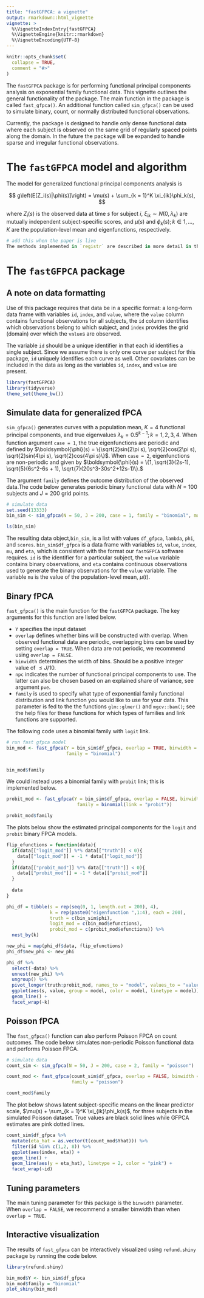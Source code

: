 ```yaml
---
title: "fastGFPCA: a vignette"
output: rmarkdown::html_vignette
vignette: >
  %\VignetteIndexEntry{fastGFPCA}
  %\VignetteEngine{knitr::rmarkdown}
  %\VignetteEncoding{UTF-8}
---
```


```r
knitr::opts_chunk$set(
  collapse = TRUE,
  comment = "#>"
)
```

The `fastGFPCA` package is for performing functional principal components analysis on exponential family functional data. This vignette outlines the general functionality of the package. The main  function in the package is called `fast_gfpca()`. An additional function called `sim_gfpca()` can be used to simulate binary, count, or normally distributed functional observations. 

Currently, the package is designed to handle only dense functional data where each subject is observed on the same grid of regularly spaced points along the domain. In the future the package will be expanded to handle sparse and irregular functional observations.


# The `fastGFPCA` model and algorithm 

The model for generalized functional principal components analysis is 

$$
g\left(E[Z_i(s)|\phi(s)]\right) = \mu(s) + \sum_{k = 1}^K \xi_{ik}\phi_k(s),
$$


where $Z_i(s)$ is the observed data at time $s$ for subject $i$, $\xi_{ik}\sim N(0, \lambda_k)$ are mutually independent subject-specific scores, and $\mu(s)$ and $\phi_k(s); k\in 1,\ldots,K$ are the population-level mean and eigenfunctions, respectively.


```r
# add this when the paper is live
The methods implemented in `registr` are described in more detail in this [paper](http://juliawrobel.com/Downloads/registration_ef.pdf).

```


# The `fastGFPCA` package

## A note on data formatting

Use of this package requires that data be in a specific format: a long-form data frame with variables `id`, `index`, and `value`, where the `value` column contains functional observations for all subjects, the `id` column identifies which observations belong to which subject, and `index` provides the grid (domain) over which the `value`s are observed.  

The variable `id` should be a unique identifier in that each id identifies a single subject. Since we assume there is only one curve per subject for this package, `id` uniquely identifies each curve as well. Other covariates can be included in the data as long as the variables `id`, `index`, and `value` are present.

```r
library(fastGFPCA)
library(tidyverse)
theme_set(theme_bw())
```



## Simulate data for generalized fPCA

`sim_gfpca()` generates curves with a population mean, $K = 4$ functional principal components, and true eigenvalues $\lambda_k = 0.5^{k-1}; k = 1,2,3,4$. When function argument `case = 1`, the true eigenfunctions are periodic and defined by $\boldsymbol{\phi}(s) = \{\sqrt{2}sin(2\pi s), \sqrt{2}cos(2\pi s), \sqrt{2}sin(4\pi s), \sqrt{2}cos(4\pi s)\}$. When `case = 2`, eigenfunctions are non-periodic and given by $\boldsymbol{\phi}(s) = \{1, \sqrt{3}(2s-1), \sqrt{5}(6s^2-6s + 1), \sqrt{7}(20s^3-30s^2+12s-1)\}.$

The argument `family` defines the outcome distribution of the observed data.The code below generates periodic binary functional data with $N = 100$ subjects and $J = 200$ grid points.

```r
# simulate data
set.seed(13333)
bin_sim <- sim_gfpca(N = 50, J = 200, case = 1, family = "binomial", mu = FALSE)

ls(bin_sim)
```

The resulting data object,`bin_sim`, is a list with values `df_gfpca`, `lambda`, `phi`, and `scores`.  `bin_sim$df_gfpca` is a data frame with variables `id`, `value`, `index`, `mu`, and `eta`, which is consistent with the format our `fastGFPCA` software requires. `id` is the identifier for a particular subject, the `value` variable contains binary observations, and `eta` contains continuous observations used to generate the binary observations for the `value` variable. The variable `mu` is the value of the population-level mean, $\mu(t)$.


## Binary fPCA

`fast_gfpca()` is the main function for the `fastGFPCA` package. The key arguments for this function are listed below.

*  `Y` specifies the input dataset
* `overlap` defines whether bins will be constructed with overlap. When observed functional data are periodic, overlapping bins can be used by setting `overlap = TRUE`. When data are not periodic, we recommend using `overlap = FALSE`.
* `binwidth` determines the width of bins. Should be a positive integer value of $\le J/10$.
* `npc` indicates the number of functional principal components to use. The latter can also be chosen based on an explained share of variance, see argument `pve`.
* `family` is used to specify what type of exponential family functional distribution and link function you would like to use for your data. This parameter is fed to the the functions `glm::glmer()` and `mgcv::bam()`; see the help files for these functions for which types of families and link functions are supported.

The following code uses a binomial family with `logit` link.

```r

# run fast gfpca model
bin_mod <- fast_gfpca(Y = bin_sim$df_gfpca, overlap = TRUE, binwidth = 10, npc = 4,
                      family = "binomial")


bin_mod$family
```



We could instead uses a binomial family with `probit` link; this is implemented below.

```r
probit_mod <- fast_gfpca(Y = bin_sim$df_gfpca, overlap = FALSE, binwidth = 10, npc = 4,
                          family = binomial(link = "probit"))

probit_mod$family
```


The plots below show the estimated principal components for the `logit` and `probit` binary FPCA models. 

```r

flip_efunctions = function(data){
  if(data[["logit_mod"]] %*% data[["truth"]] < 0){
    data[["logit_mod"]] = -1 * data[["logit_mod"]]
  }
  if(data[["probit_mod"]] %*% data[["truth"]] < 0){
    data[["probit_mod"]] = -1 * data[["probit_mod"]]
  }
  
  data
}

phi_df = tibble(s = rep(seq(0, 1, length.out = 200), 4),
                k = rep(paste0("eigenfunction ",1:4), each = 200),
                truth = c(bin_sim$phi),
                logit_mod = c(bin_mod$efunctions),
                probit_mod = c(probit_mod$efunctions)) %>%
  nest_by(k) 

new_phi = map(phi_df$data, flip_efunctions)
phi_df$new_phi <- new_phi

phi_df %>%
  select(-data) %>%
  unnest(new_phi) %>%
  ungroup() %>% 
  pivot_longer(truth:probit_mod, names_to = "model", values_to = "value") %>%
  ggplot(aes(s, value, group = model, color = model, linetype = model)) +
  geom_line() +
  facet_wrap(~k)

```

## Poisson fPCA

The `fast_gfpca()` function can also perform Poisson FPCA on count outcomes. The code below simulates non-periodic Poisson functional data and performs Poisson FPCA. 

```r
# simulate data
count_sim <- sim_gfpca(N = 50, J = 200, case = 2, family = "poisson")

count_mod <- fast_gfpca(count_sim$df_gfpca, overlap = FALSE, binwidth = 20, npc = 4,
                        family = "poisson")

count_mod$family
```

The plot below shows latent subject-specific means on the linear predictor scale, $\mu(s) + \sum_{k = 1}^K \xi_{ik}\phi_k(s)$, for three subjects in the simulated Poisson dataset. True values are black solid lines while GFPCA estimates are pink dotted lines.


```r

count_sim$df_gfpca %>%
  mutate(eta_hat = as.vector(t(count_mod$Yhat))) %>%
  filter(id %in% c(1,2, 8)) %>%
  ggplot(aes(index, eta)) +
  geom_line() +
  geom_line(aes(y = eta_hat), linetype = 2, color = "pink") +
  facet_wrap(~id)
```

## Tuning parameters

The main tuning parameter for this package is the `binwidth` parameter. When `overlap = FALSE`, we recommend a smaller binwidth than when `overlap = TRUE`.

##  Interactive visualization

The results of `fast_gfpca` can be interactively visualized using `refund.shiny` package by running the code below.

```r
library(refund.shiny)

bin_mod$Y <- bin_sim$df_gfpca
bin_mod$family = "binomial"
plot_shiny(bin_mod)

```

